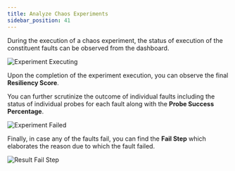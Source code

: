 ```yaml
---
title: Analyze Chaos Experiments
sidebar_position: 41
---
```


During the execution of a chaos experiment, the status of execution of the constituent faults can be observed from the dashboard. 

![Experiment Executing](../static/analyze-chaos-experiment/experiment-executing.png)

Upon the completion of the experiment execution, you can observe the final **Resiliency Score**. 

You can further scrutinize the outcome of individual faults including the status of individual probes for each fault along with the **Probe Success Percentage**.

![Experiment Failed](../static/analyze-chaos-experiment/experiment-failed.png)

Finally, in case any of the faults fail, you can find the **Fail Step** which elaborates the reason due to which the fault failed.

![Result Fail Step](../static/analyze-chaos-experiment/result-fail-step.png)
